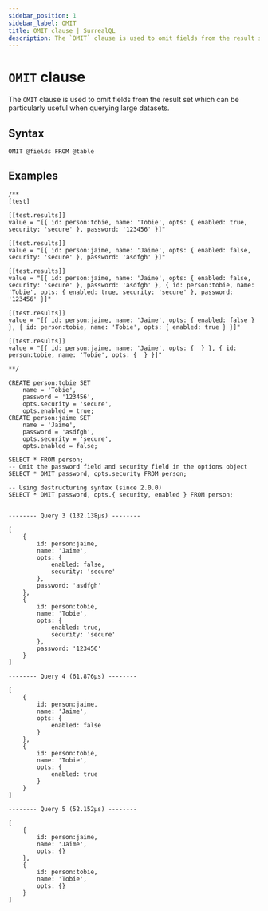 ```yaml
---
sidebar_position: 1
sidebar_label: OMIT
title: OMIT clause | SurrealQL
description: The `OMIT` clause is used to omit fields from the result set 
---
```


# `OMIT` clause

The `OMIT` clause is used to omit fields from the result set which can be particularly useful when querying large datasets.

## Syntax

```syntax title="Clause Syntax"
OMIT @fields FROM @table
```

## Examples

```surql
/**
[test]

[[test.results]]
value = "[{ id: person:tobie, name: 'Tobie', opts: { enabled: true, security: 'secure' }, password: '123456' }]"

[[test.results]]
value = "[{ id: person:jaime, name: 'Jaime', opts: { enabled: false, security: 'secure' }, password: 'asdfgh' }]"

[[test.results]]
value = "[{ id: person:jaime, name: 'Jaime', opts: { enabled: false, security: 'secure' }, password: 'asdfgh' }, { id: person:tobie, name: 'Tobie', opts: { enabled: true, security: 'secure' }, password: '123456' }]"

[[test.results]]
value = "[{ id: person:jaime, name: 'Jaime', opts: { enabled: false } }, { id: person:tobie, name: 'Tobie', opts: { enabled: true } }]"

[[test.results]]
value = "[{ id: person:jaime, name: 'Jaime', opts: {  } }, { id: person:tobie, name: 'Tobie', opts: {  } }]"

**/

CREATE person:tobie SET
	name = 'Tobie',
	password = '123456',
	opts.security = 'secure',
	opts.enabled = true;
CREATE person:jaime SET
	name = 'Jaime',
	password = 'asdfgh',
	opts.security = 'secure',
	opts.enabled = false;

SELECT * FROM person;
-- Omit the password field and security field in the options object
SELECT * OMIT password, opts.security FROM person;

-- Using destructuring syntax (since 2.0.0)
SELECT * OMIT password, opts.{ security, enabled } FROM person;
```

```surql title= "Return fields"

-------- Query 3 (132.138µs) --------

[
	{
		id: person:jaime,
		name: 'Jaime',
		opts: {
			enabled: false,
			security: 'secure'
		},
		password: 'asdfgh'
	},
	{
		id: person:tobie,
		name: 'Tobie',
		opts: {
			enabled: true,
			security: 'secure'
		},
		password: '123456'
	}
]

-------- Query 4 (61.876µs) --------

[
	{
		id: person:jaime,
		name: 'Jaime',
		opts: {
			enabled: false
		}
	},
	{
		id: person:tobie,
		name: 'Tobie',
		opts: {
			enabled: true
		}
	}
]

-------- Query 5 (52.152µs) --------

[
	{
		id: person:jaime,
		name: 'Jaime',
		opts: {}
	},
	{
		id: person:tobie,
		name: 'Tobie',
		opts: {}
	}
]
```


